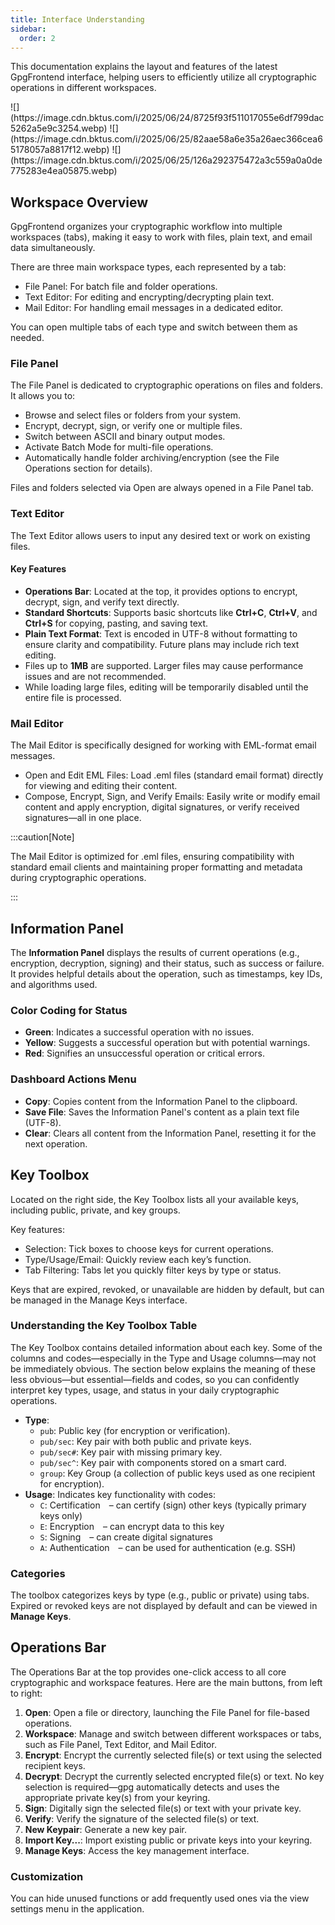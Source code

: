 ```yaml
---
title: Interface Understanding
sidebar:
  order: 2
---
```



This documentation explains the layout and features of the latest GpgFrontend
interface, helping users to efficiently utilize all cryptographic operations in
different workspaces.

<Tabs>
  <TabItem label="macOS">
    ![](https://image.cdn.bktus.com/i/2025/06/24/8725f93f511017055e6df799dac5262a5e9c3254.webp)
  </TabItem>
  <TabItem label="Windows">
    ![](https://image.cdn.bktus.com/i/2025/06/25/82aae58a6e35a26aec366cea65178057a8817f12.webp)
  </TabItem>
  <TabItem label="Linux">
    ![](https://image.cdn.bktus.com/i/2025/06/25/126a292375472a3c559a0a0de775283e4ea05875.webp)
  </TabItem>
</Tabs>

## Workspace Overview

GpgFrontend organizes your cryptographic workflow into multiple workspaces
(tabs), making it easy to work with files, plain text, and email data
simultaneously.

There are three main workspace types, each represented by a tab:

- File Panel: For batch file and folder operations.
- Text Editor: For editing and encrypting/decrypting plain text.
- Mail Editor: For handling email messages in a dedicated editor.

You can open multiple tabs of each type and switch between them as needed.

### File Panel

The File Panel is dedicated to cryptographic operations on files and folders. It
allows you to:

- Browse and select files or folders from your system.
- Encrypt, decrypt, sign, or verify one or multiple files.
- Switch between ASCII and binary output modes.
- Activate Batch Mode for multi-file operations.
- Automatically handle folder archiving/encryption (see the File Operations
  section for details).

Files and folders selected via Open are always opened in a File Panel tab.

### Text Editor

The Text Editor allows users to input any desired text or work on existing
files.

#### Key Features

- **Operations Bar**: Located at the top, it provides options to encrypt,
  decrypt, sign, and verify text directly.
- **Standard Shortcuts**: Supports basic shortcuts like **Ctrl+C**, **Ctrl+V**,
  and **Ctrl+S** for copying, pasting, and saving text.
- **Plain Text Format**: Text is encoded in UTF-8 without formatting to ensure
  clarity and compatibility. Future plans may include rich text editing.
- Files up to **1MB** are supported. Larger files may cause performance issues
  and are not recommended.
- While loading large files, editing will be temporarily disabled until the
  entire file is processed.

### Mail Editor

The Mail Editor is specifically designed for working with EML-format email
messages.

- Open and Edit EML Files: Load .eml files (standard email format) directly for
  viewing and editing their content.
- Compose, Encrypt, Sign, and Verify Emails: Easily write or modify email
  content and apply encryption, digital signatures, or verify received
  signatures—all in one place.

:::caution[Note]

The Mail Editor is optimized for .eml files, ensuring compatibility with standard email clients and maintaining proper formatting and metadata during cryptographic operations.

:::

## Information Panel

The **Information Panel** displays the results of current operations (e.g.,
encryption, decryption, signing) and their status, such as success or failure.
It provides helpful details about the operation, such as timestamps, key IDs,
and algorithms used.

### Color Coding for Status

- **Green**: Indicates a successful operation with no issues.
- **Yellow**: Suggests a successful operation but with potential warnings.
- **Red**: Signifies an unsuccessful operation or critical errors.

### Dashboard Actions Menu

- **Copy**: Copies content from the Information Panel to the clipboard.
- **Save File**: Saves the Information Panel's content as a plain text file
  (UTF-8).
- **Clear**: Clears all content from the Information Panel, resetting it for the
  next operation.

## Key Toolbox

Located on the right side, the Key Toolbox lists all your available keys,
including public, private, and key groups.

Key features:

- Selection: Tick boxes to choose keys for current operations.
- Type/Usage/Email: Quickly review each key’s function.
- Tab Filtering: Tabs let you quickly filter keys by type or status.

Keys that are expired, revoked, or unavailable are hidden by default, but can be
managed in the Manage Keys interface.

### Understanding the Key Toolbox Table

The Key Toolbox contains detailed information about each key. Some of the
columns and codes—especially in the Type and Usage columns—may not be
immediately obvious. The section below explains the meaning of these less
obvious—but essential—fields and codes, so you can confidently interpret key
types, usage, and status in your daily cryptographic operations.

- **Type**:
  - `pub`: Public key (for encryption or verification).
  - `pub/sec`: Key pair with both public and private keys.
  - `pub/sec#`: Key pair with missing primary key.
  - `pub/sec^`: Key pair with components stored on a smart card.
  - `group`: Key Group (a collection of public keys used as one recipient for
    encryption).
- **Usage**: Indicates key functionality with codes:
  - `C`: Certification – can certify (sign) other keys (typically primary keys only)
  - `E`: Encryption – can encrypt data to this key
  - `S`: Signing – can create digital signatures
  - `A`: Authentication – can be used for authentication (e.g. SSH)

### Categories

The toolbox categorizes keys by type (e.g., public or private) using tabs.
Expired or revoked keys are not displayed by default and can be viewed in
**Manage Keys**.

## Operations Bar

The Operations Bar at the top provides one-click access to all core
cryptographic and workspace features. Here are the main buttons, from left to
right:

1. **Open**: Open a file or directory, launching the File Panel for file-based
   operations.
2. **Workspace**: Manage and switch between different workspaces or tabs, such
   as File Panel, Text Editor, and Mail Editor.
3. **Encrypt**: Encrypt the currently selected file(s) or text using the
   selected recipient keys.
4. **Decrypt**: Decrypt the currently selected encrypted file(s) or text. No key
   selection is required—gpg automatically detects and uses the
   appropriate private key(s) from your keyring.
5. **Sign**: Digitally sign the selected file(s) or text with your private key.
6. **Verify**: Verify the signature of the selected file(s) or text.
7. **New Keypair**: Generate a new key pair.
8. **Import Key...**: Import existing public or private keys into your keyring.
9. **Manage Keys**: Access the key management interface.

### Customization

You can hide unused functions or add frequently used ones via the view settings
menu in the application.

